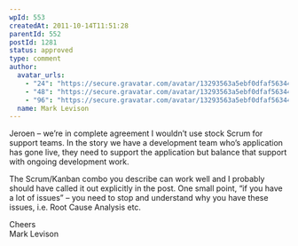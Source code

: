 ```yaml
---
wpId: 553
createdAt: 2011-10-14T11:51:28
parentId: 552
postId: 1281
status: approved
type: comment
author:
  avatar_urls:
    - "24": "https://secure.gravatar.com/avatar/13293563a5ebf0dfaf56344996d77811?s=24&d=mm&r=g"
    - "48": "https://secure.gravatar.com/avatar/13293563a5ebf0dfaf56344996d77811?s=48&d=mm&r=g"
    - "96": "https://secure.gravatar.com/avatar/13293563a5ebf0dfaf56344996d77811?s=96&d=mm&r=g"
  name: Mark Levison
---
```


Jeroen – we’re in complete agreement I wouldn’t use stock Scrum for support teams. In the story we have a development team who’s application has gone live, they need to support the application but balance that support with ongoing development work.

The Scrum/Kanban combo you describe can work well and I probably should have called it out explicitly in the post. One small point, “if you have a lot of issues” – you need to stop and understand why you have these issues, i.e. Root Cause Analysis etc.

Cheers  
Mark Levison